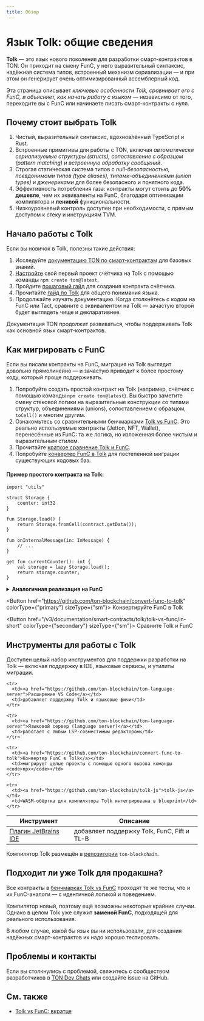 ```yaml
---
title: Обзор
---
```



# Язык Tolk: общие сведения

**Tolk** — это язык нового поколения для разработки смарт-контрактов в TON. Он приходит на смену FunC, у него выразительный синтаксис, надёжная система типов, встроенный механизм сериализации — и при этом он генерирует очень оптимизированный ассемблерный код.

Эта страница описывает *ключевые особенности Tolk, сравнивает его с FunC, и объясняет, как начать работу с языком* — независимо от того, переходите вы с FunC или начинаете писать смарт-контракты с нуля.

## Почему стоит выбрать Tolk

1. Чистый, выразительный синтаксис, вдохновлённый TypeScript и Rust.
2. Встроенные примитивы для работы с TON, включая *автоматически сериализуемые структуры (structs), сопоставление с образцом (pattern matching) и встроенную обработку сообщений*.
3. Строгая статическая система типов с *null-безопасностью, псевдонимами типов (type aliases), типами-объединениями (union types) и дженериками* для более безопасного и понятного кода.
4. Эффективность потребления газа: контракты могут стоить до **50% дешевле**, чем их эквиваленты на FunC, благодаря оптимизации компилятора и **ленивой** функциональности.
5. Низкоуровневый контроль доступен при необходимости, с прямым доступом к стеку и инструкциям TVM.

## Начало работы с Tolk

Если вы новичок в Tolk, полезны такие действия:

1. Исследуйте [документацию TON по смарт-контрактам](/v3/documentation/smart-contracts/overview) для базовых знаний.
2. [Настройте](https://ton.org/v3/documentation/smart-contracts/tolk/environment-setup.mdx) свой первый проект счётчика на Tolk с помощью команды `npm create ton@latest`.
3. Пройдите [пошаговый гайд](/v3/documentation/smart-contracts/tolk/counter-smart-contract.mdx) для создания контракта счётчика.
4. Прочитайте [гайд по Tolk](/v3/documentation/smart-contracts/tolk/language-guide.mdx) для общего понимания языка.
5. Продолжайте изучать документацию. Когда столкнётесь с кодом на FunC или Tact, сравните с эквивалентом на Tolk — зачастую второй будет выглядеть чище и декларативнее.

Документация TON продолжит развиваться, чтобы поддерживать Tolk как основной язык смарт-контрактов.

## Как мигрировать с FunC

Если вы писали контракты на FunC, миграция на Tolk выглядит довольно прямолинейно — и зачастую приводит к более простому коду, который проще поддерживать.

1. Попробуйте создать простой контракт на Tolk (например, счётчик с помощью команды `npm create ton@latest`). Вы быстро заметите смену стековой логики на выразительные конструкции со типами структур, объединениями (unions), сопоставлением с образцом, `toCell()` и многим другим.
2. Ознакомьтесь со сравнительными бенчмарками [Tolk vs FunC](https://github.com/ton-blockchain/tolk-bench). Это реально используемые контракты (Jetton, NFT, Wallet), перенесённые из FunC: та же логика, но изложенная более чистым и выразительным стилем.
3. Прочитайте [краткое сравнение Tolk и FunC](/v3/documentation/smart-contracts/tolk/tolk-vs-func/in-short).
4. Попробуйте [конвертер FunC в Tolk](https://github.com/ton-blockchain/convert-func-to-tolk) для постепенной миграции существующих кодовых баз.

#### Пример простого контракта на Tolk:

```tolk
import "utils"

struct Storage {
    counter: int32
}

fun Storage.load() {
    return Storage.fromCell(contract.getData());
}

fun onInternalMessage(in: InMessage) {
    // ...
}

get fun currentCounter(): int {
    val storage = lazy Storage.load();
    return storage.counter;
}
```

<details>
  <summary><b>Аналогичная реализация на FunC</b></summary>

  ```func
  #include "utils.fc";

  global int ctx_counter;

  int load_data() impure {
    slice cs = get_data().begin_parse();
    ctx_counter = cs~load_uint(32);
  }

  () recv_internal(int msg_value, cell msg_full, slice msg_body) impure {
    slice cs = msg_full.begin_parse();
    int flags = cs.load_uint(4);
    if (flags & 1) {
      return ();
    }
    ...
  }

  int currentCounter() method_id {
    load_data(); ;; fills global variables
    return ctx_counter;
  }
  ```
</details>

<Button href="https://github.com/ton-blockchain/convert-func-to-tolk" colorType={"primary"} sizeType={"sm"}>
  Конвертируйте FunC в Tolk
</Button>

<Button href="/v3/documentation/smart-contracts/tolk/tolk-vs-func/in-short" colorType={"secondary"} sizeType={"sm"}>
  Сравните Tolk и FunC
</Button>

## Инструменты для работы с Tolk

Доступен целый набор инструментов для поддержки разработки на Tolk — включая поддержку в IDE, языковые сервисы, и утилиты миграции.

<table style={{ width: "100%", tableLayout: "fixed" }}>
  <thead>
    <tr>
      <th style={{ width: "32%" }}>Инструмент</th>
      <th style={{ width: "68%" }}>Описание</th>
    </tr>
  </thead>

  <tbody>
    <tr>
      <td><a href="https://github.com/ton-blockchain/intellij-ton">Плагин JetBrains IDE</a></td>
      <td>добавляет поддержку Tolk, FunC, Fift и TL-B</td>
    </tr>

    <tr>
      <td><a href="https://github.com/ton-blockchain/ton-language-server">Расширение VS Code</a></td>
      <td>добавляет поддержку Tolk и языковые фичи</td>
    </tr>

    <tr>
      <td><a href="https://github.com/ton-blockchain/ton-language-server">Языковой сервер (language server)</a></td>
      <td>работает с любым LSP-совместимым редактором</td>
    </tr>

    <tr>
      <td><a href="https://github.com/ton-blockchain/convert-func-to-tolk">Конвертер FunC в Tolk</a></td>
      <td>мигрирует целые проекты с помощью одного вызова команды <code>npx</code></td>
    </tr>

    <tr>
      <td><a href="https://github.com/ton-blockchain/tolk-js">tolk-js</a></td>
      <td>WASM-обёртка для компилятора Tolk интегрирована в blueprint</td>
    </tr>
  </tbody>
</table>

Компилятор Tolk размещён в [репозитории](https://github.com/ton-blockchain/ton) `ton-blockchain`.

## Подходит ли уже Tolk для продакшна?

Все контракты в [бенчмарках Tolk vs FunC](https://github.com/ton-blockchain/tolk-bench) проходят те же тесты, что и их FunC-аналоги — с идентичной логикой и поведением.

Компилятор новый, поэтому ещё возможны некоторые крайние случаи. Однако в целом Tolk уже служит **заменой FunC**, подходящей для реального использования.

В любом случае, какой бы язык вы ни использовали, для создания надёжных смарт-контрактов их надо хорошо тестировать.

## Проблемы и контакты

Если вы столкнулись с проблемой, свяжитесь с сообществом разработчиков в [TON Dev Chats](https://t.me/addlist/1r5Vcb8eljk5Yzcy) или создайте issue на GitHub.

## См. также

- [Tolk vs FunC: вкратце](/v3/documentation/smart-contracts/tolk/tolk-vs-func/in-short)

<Feedback />
